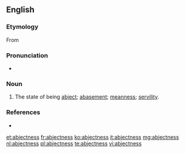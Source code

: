 ==English==

===Etymology===
From {{suffix|abject|ness}}

===Pronunciation===
* {{a|US}} {{IPA|/æbˈd͡ʒɛkt.nəs/}}

===Noun===
{{en-noun|-}}

# The state of being [[abject]]; [[abasement]]; [[meanness]]; [[servility]].

===References===
* {{R:Webster 1913}}

[[et:abjectness]]
[[fr:abjectness]]
[[ko:abjectness]]
[[it:abjectness]]
[[mg:abjectness]]
[[nl:abjectness]]
[[pl:abjectness]]
[[te:abjectness]]
[[vi:abjectness]]